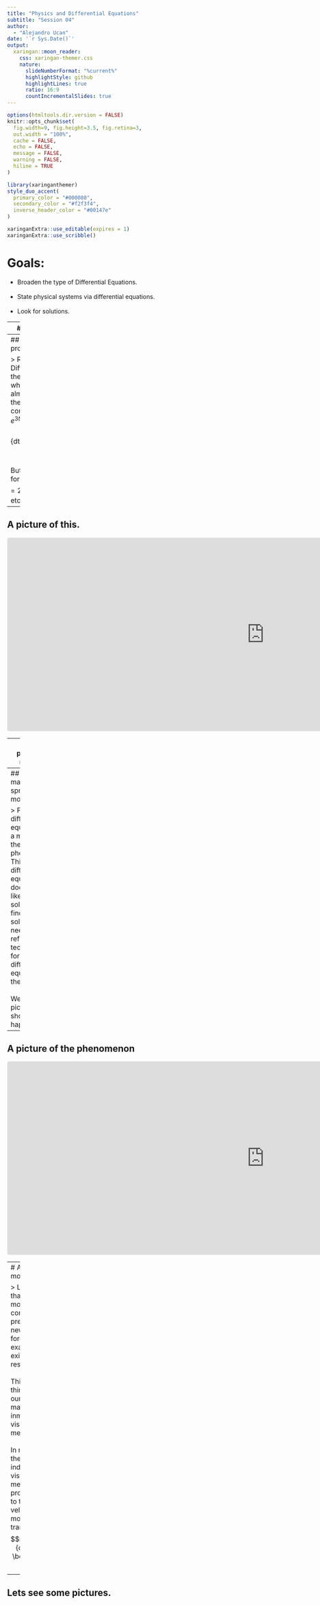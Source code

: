 ```yaml
---
title: "Physics and Differential Equations"
subtitle: "Session 04"  
author: 
  - "Alejandro Ucan"
date: '`r Sys.Date()`'
output:
  xaringan::moon_reader:
    css: xaringan-themer.css
    nature:
      slideNumberFormat: "%current%"
      highlightStyle: github
      highlightLines: true
      ratio: 16:9
      countIncrementalSlides: true
---
```


```r
options(htmltools.dir.version = FALSE)
knitr::opts_chunk$set(
  fig.width=9, fig.height=3.5, fig.retina=3,
  out.width = "100%",
  cache = FALSE,
  echo = FALSE,
  message = FALSE, 
  warning = FALSE,
  hiline = TRUE
)
```

```r
library(xaringanthemer)
style_duo_accent(
  primary_color = "#000080",
  secondary_color = "#f2f3f4",
  inverse_header_color = "#00147e"
)
```

```r
xaringanExtra::use_editable(expires = 1)
xaringanExtra::use_scribble()
```

# Goals:

 * Broaden the type of Differential Equations. <br/><br/>
 * State physical systems via differential equations. <br/><br/>
 * Look for solutions.
 
---
# A key example.

> Imagine that we have a contaminated slice of bread with some bacteria. After some observations, we can assure that the growing rate of the population is 3 times each second. <br/><br/>
If $P(t)$ denotes the measure of the bacteria population (by thousands), then the __growing rate__ corresponds to $$\frac{dP}{dt}.$$ <br/><br/>
Following our observations, we can state that $$\frac{dP}{dt}=3P.$$

---
## Information of our problem. 

> Recall that (from Differential Calculus) there is one function whose derivative its almost the same as the function (up to a constant). If $f(t)=e^{3t},$ then $$\frac{df}{dt}=3e^{3t}=3f(t).$$ <br/><br/> But this also works for the function $f_1(t)=2e^{3t},$ $f_1(t)=10e^{3t},$ etc. 

---
## A picture of this. 

<iframe src="https://www.geogebra.org/calculator/eqekpbc2?embed" width="1200" height="450" allowfullscreen style="border: 1px solid #e4e4e4;border-radius: 4px;" frameborder="0"></iframe>

---
# A physical model.

> Assume that we have an object of mass $m$ attached at the end of a spring, and the other end of the spring is fixed. <br/><br/> Hooke's law says that:<br/> If a spring is stretched (compressed) $x$ units from its natural length, then it exerts a force that is proportional to $x:$ $$\mbox{restoring force}=-kx.$$
By Newton's second law (ignoring all other external forces), says that _force is equal mass times acceleration_ $$m\frac{d^2x}{dt^2}=-kx.$$

---
## The mass-spring model

> Previous differential equations is a model of the physical phenomena. This differential equation doesn't look like solvable. To find its solution we need more refinated techniques for differential equations theory. <br/><br/>
We can picture what should happend. 

---
## A picture of the phenomenon

<iframe src="https://www.geogebra.org/calculator/j7vydp2d?embed" width="1200" height="450" allowfullscreen style="border: 1px solid #e4e4e4;border-radius: 4px;" frameborder="0"></iframe>

---
# A less-ideal model

> Let's assume that in our last model we consider the presence of a new external force, for example the existence of resistance. <br/><br/> This could be think as that our spring-mass is inmersed in a viscous medium. <br/><br/> In mechanics, the force induced by the viscous medium acts proportionally to the instant velocity. Our model transforms to $$m\frac{d^2x}{dt^2}=-kx-\beta \frac{dx}{dt}.$$

---
## Lets see some pictures.


